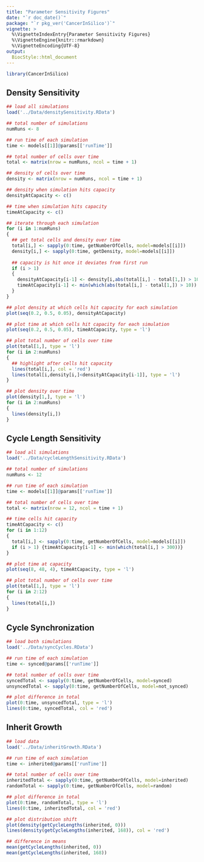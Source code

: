 ```yaml
---
title: "Parameter Sensitivity Figures"
date: "`r doc_date()`"
package: "`r pkg_ver('CancerInSilico')`"
vignette: >
  %\VignetteIndexEntry{Parameter Sensitivity Figures}
  %\VignetteEngine{knitr::rmarkdown}
  %\VignetteEncoding{UTF-8}
output: 
  BiocStyle::html_document
---
```


```r
library(CancerInSilico)
```
## Density Sensitivity

```r
## load all simulations
load('../Data/densitySensitivity.RData')

## total number of simulations
numRuns <- 8

## run time of each simulation
time <- models[[1]]@params[['runTime']]

## total number of cells over time
total <- matrix(nrow = numRuns, ncol = time + 1)

## density of cells over time
density <- matrix(nrow = numRuns, ncol = time + 1)

## density when simulation hits capacity
densityAtCapacity <- c()

## time when simulation hits capacity
timeAtCapacity <- c()

## iterate through each simulation
for (i in 1:numRuns)
{
  ## get total cells and density over time
  total[i,] <- sapply(0:time, getNumberOfCells, model=models[[i]])
  density[i,] <- sapply(0:time, getDensity, model=models[[i]])
  
  ## capacity is hit once it deviates from first run
  if (i > 1)
  {  
    densityAtCapacity[i-1] <- density[i,abs(total[i,] - total[1,]) > 10][1]
    timeAtCapacity[i-1] <- min(which(abs(total[i,] - total[1,]) > 10))
  }  
}

## plot density at which cells hit capacity for each simulation
plot(seq(0.2, 0.5, 0.05), densityAtCapacity)

## plot time at which cells hit capacity for each simulation
plot(seq(0.2, 0.5, 0.05), timeAtCapacity, type = 'l')

## plot total number of cells over time
plot(total[1,], type = 'l')
for (i in 2:numRuns)
{
  ## highlight after cells hit capacity
  lines(total[i,], col = 'red')
  lines(total[i,density[i,]<densityAtCapacity[i-1]], type = 'l')
}

## plot density over time
plot(density[1,], type = 'l')
for (i in 2:numRuns)
{
  lines(density[i,])
}
```

## Cycle Length Sensitivity

```r
## load all simulations
load('../Data/cycleLengthSensitivity.RData')

## total number of simulations
numRuns <- 12

## run time of each simulation
time <- models[[1]]@params[['runTime']]

## total number of cells over time
total <- matrix(nrow = 12, ncol = time + 1)

## time cells hit capacity
timeAtCapacity <- c()
for (i in 1:12)
{  
  total[i,] <- sapply(0:time, getNumberOfCells, model=models[[i]])
  if (i > 1) {timeAtCapacity[i-1] <- min(which(total[i,] > 300))}
}

## plot time at capacity
plot(seq(8, 48, 4), timeAtCapacity, type = 'l')

## plot total number of cells over time 
plot(total[1,], type = 'l')
for (i in 2:12)
{
  lines(total[i,])
}
```

## Cycle Synchronization

```r
## load both simulations
load('../Data/syncCycles.RData')

## run time of each simulation
time <- synced@params[['runTime']]

## total number of cells over time
syncedTotal <- sapply(0:time, getNumberOfCells, model=synced)
unsyncedTotal <- sapply(0:time, getNumberOfCells, model=not_synced)

## plot difference in total
plot(0:time, unsyncedTotal, type = 'l')
lines(0:time, syncedTotal, col = 'red')

```

## Inherit Growth

```r
## load data
load('../Data/inheritGrowth.RData')

## run time of each simulation
time <- inherited@params[['runTime']]

## total number of cells over time
inheritedTotal <- sapply(0:time, getNumberOfCells, model=inherited)
randomTotal <- sapply(0:time, getNumberOfCells, model=random)

## plot difference in total
plot(0:time, randomTotal, type = 'l')
lines(0:time, inheritedTotal, col = 'red')

## plot distribution shift  
plot(density(getCycleLengths(inherited, 0)))
lines(density(getCycleLengths(inherited, 168)), col = 'red')

## difference in means
mean(getCycleLengths(inherited, 0))
mean(getCycleLengths(inherited, 168))
```